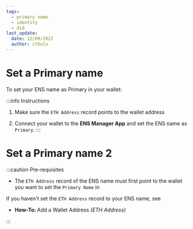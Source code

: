 ```yaml
---
tags:
  - primary name
  - identity
  - did
last_update:
  date: 12/09/2022
  author: cthulu
---
```



# Set a Primary name

To set your ENS name as Primary in your wallet:

:::info Instructions
1. Make sure the `ETH Address` record points to the wallet address

1. Connect your wallet to the <Link to="https://app.ens.domains"><b>ENS Manager App</b></Link> and set the ENS name as `Primary`.
:::

# Set a Primary name 2
:::caution Pre-requisites
 - The `ETH Address` record of the ENS name must first point to the wallet you want to set the `Primary Name` in

If you haven't set the `ETH Address` record to your ENS name, see
 - <Link to="/docs/howto/add-wallet-address#eth-address"><b>How-To: </b>Add a Wallet Address <i>(ETH Address)</i></Link>
:::
